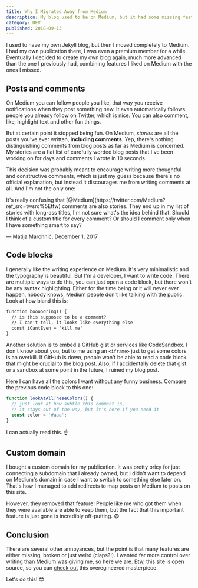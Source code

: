 ```yaml
---
title: Why I Migrated Away from Medium
description: My blog used to be on Medium, but it had some missing features and odd behaviors that eventually drove me away.
category: DEV
published: 2018-09-13
---
```


I used to have my own Jekyll blog, but then I moved completely to Medium. I had my own publication there, I was even a premium member for a while. Eventually I decided to create my own blog again, much more advanced than the one I previously had, combining features I liked on Medium with the ones I missed.

## Posts and comments

On Medium you can follow people you like, that way you receive notifications when they post something new. It even automatically follows people you already follow on Twitter, which is nice. You can also comment, like, highlight text and other fun things.

But at certain point it stopped being fun. On Medium, _stories_ are all the posts you've ever written, **including comments**. Yep, there's nothing distinguishing comments from blog posts as far as Medium is concerned. My stories are a flat list of carefully worded blog posts that I've been working on for days and comments I wrote in 10 seconds.

This decision was probably meant to encourage writing more thoughtful and constructive comments, which is just my guess because there's no official explanation, but instead it discourages me from writing comments at all. And I'm not the only one:

<Tweet>
  It's really confusing that [@Medium](https://twitter.com/Medium?ref_src=twsrc%5Etfw) comments are also stories. They end up in my list of stories with long-ass titles, I'm not sure what's the idea behind that. Should I think of a custom title for every comment? Or should I comment only when I have something smart to say?

  — Matija Marohnić, December 1, 2017
</Tweet>

## Code blocks

I generally like the writing experience on Medium. It's very minimalistic and the typography is beautiful. But I'm a developer, I want to write code. There are multiple ways to do this, you can just open a code block, but there won't be any syntax highlighting. Either for the time being or it will never ever happen, nobody knows, Medium people don't like talking with the public. Look at how bland this is:

```txt
function boooooring() {
  // is this supposed to be a comment?
  // I can't tell, it looks like everything else
  const iCantEven = 'kill me'
}
```

Another solution is to embed a GitHub gist or services like CodeSandbox. I don't know about you, but to me using an `<iframe>` just to get some colors is an overkill. If GitHub is down, people won't be able to read a code block that might be crucial to the blog post. Also, if I accidentally delete that gist or a sandbox at some point in the future, I ruined my blog post.

Here I can have all the colors I want without any funny business. Compare the previous code block to this one:

```js
function lookAtAllTheseColors() {
  // just look at how subtle this comment is,
  // it stays out of the way, but it's here if you need it
  const color = '#aaa';
}
```

I can actually read this. ☝️️

## Custom domain

I bought a custom domain for my publication. It was pretty pricy for just connecting a subdomain that I already owned, but I didn't want to depend on Medium's domain in case I want to switch to something else later on. That's how I managed to add redirects to map posts on Medium to posts on this site.

However, they removed that feature! People like me who got them when they were available are able to keep them, but the fact that this important feature is just gone is incredibly off-putting. 😨

## Conclusion

There are several other annoyances, but the point is that many features are either missing, broken or just weird (claps?!). I wanted far more control over writing than Medium was giving me, so here we are. Btw, this site is open source, so you can [check out][silvenon.com] this overegineered masterpiece.

Let's do this! 😎

[silvenon.com]: https://github.com/silvenon/silvenon.com
